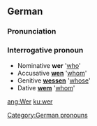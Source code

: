 ==German==
===Pronunciation===
{{IPA|[veːɐ]}}
===Interrogative pronoun===
*Nominative '''wer''' '[[who]]'
*Accusative '''[[wen]]''' '[[whom]]'
*Genitive '''[[wessen]]''' '[[whose]]'
*Dative '''[[wem]]''' '[[whom]]'

[[Category:German pronouns]]

[[ang:Wer]]
[[ku:wer]]
